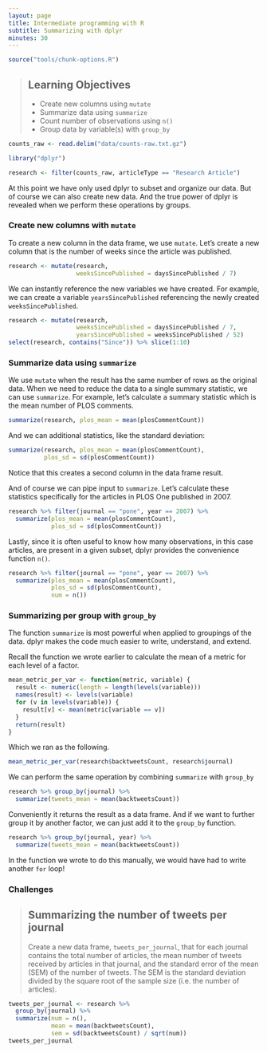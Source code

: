 ```yaml
---
layout: page
title: Intermediate programming with R
subtitle: Summarizing with dplyr
minutes: 30
---
```


```r
source("tools/chunk-options.R")
```

> ## Learning Objectives {.objectives}
>
> *  Create new columns using `mutate`
> *  Summarize data using `summarize`
> *  Count number of observations using `n()`
> *  Group data by variable(s) with `group_by`


```r
counts_raw <- read.delim("data/counts-raw.txt.gz")
```

```r
library("dplyr")
```

```r
research <- filter(counts_raw, articleType == "Research Article")
```

At this point we have only used dplyr to subset and organize our data.
But of course we can also create new data.
And the true power of dplyr is revealed when we perform these operations by groups.

### Create new columns with `mutate`

To create a new column in the data frame, we use `mutate`.
Let's create a new column that is the number of weeks since the article was published.

```r
research <- mutate(research,
                   weeksSincePublished = daysSincePublished / 7)
```

We can instantly reference the new variables we have created.
For example, we can create a variable `yearsSincePublished` referencing the newly created `weeksSincePublished`.

```r
research <- mutate(research,
                   weeksSincePublished = daysSincePublished / 7,
                   yearsSincePublished = weeksSincePublished / 52)
select(research, contains("Since")) %>% slice(1:10)
```

### Summarize data using `summarize`

We use `mutate` when the result has the same number of rows as the original data.
When we need to reduce the data to a single summary statistic, we can use `summarize`.
For example, let's calculate a summary statistic which is the mean number of PLOS comments.

```r
summarize(research, plos_mean = mean(plosCommentCount))
```

And we can additional statistics, like the standard deviation:

```r
summarize(research, plos_mean = mean(plosCommentCount),
          plos_sd = sd(plosCommentCount))
```

Notice that this creates a second column in the data frame result.

And of course we can pipe input to `summarize`.
Let's calculate these statistics specifically for the articles in PLOS One published in 2007.

```r
research %>% filter(journal == "pone", year == 2007) %>%
  summarize(plos_mean = mean(plosCommentCount),
            plos_sd = sd(plosCommentCount))
```

Lastly, since it is often useful to know how many observations, in this case articles, are present in a given subset, dplyr provides the convenience function `n()`.

```r
research %>% filter(journal == "pone", year == 2007) %>%
  summarize(plos_mean = mean(plosCommentCount),
            plos_sd = sd(plosCommentCount),
            num = n())
```

### Summarizing per group with `group_by`

The function `summarize` is most powerful when applied to groupings of the data.
dplyr makes the code much easier to write, understand, and extend.

Recall the function we wrote earlier to calculate the mean of a metric for each level of a factor.

```r
mean_metric_per_var <- function(metric, variable) {
  result <- numeric(length = length(levels(variable)))
  names(result) <- levels(variable)
  for (v in levels(variable)) {
    result[v] <- mean(metric[variable == v])
  }
  return(result)
}
```

Which we ran as the following.

```r
mean_metric_per_var(research$backtweetsCount, research$journal)
```

We can perform the same operation by combining `summarize` with `group_by`

```r
research %>% group_by(journal) %>%
  summarize(tweets_mean = mean(backtweetsCount))
```

Conveniently it returns the result as a data frame.
And if we want to further group it by another factor, we can just add it to the `group_by` function.

```r
research %>% group_by(journal, year) %>%
  summarize(tweets_mean = mean(backtweetsCount))
```

In the function we wrote to do this manually, we would have had to write another `for` loop!

### Challenges

> ## Summarizing the number of tweets per journal {.challenge}
>
> Create a new data frame, `tweets_per_journal`, that for each journal contains
> the total number of articles,
> the mean number of tweets received by articles in that journal,
> and the standard error of the mean (SEM) of the number of tweets.
> The SEM is the standard deviation divided by the square root of the sample size (i.e. the number of articles).


```r
tweets_per_journal <- research %>%
  group_by(journal) %>%
  summarize(num = n(),
            mean = mean(backtweetsCount),
            sem = sd(backtweetsCount) / sqrt(num))
tweets_per_journal
```
